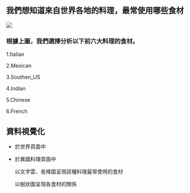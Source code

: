 
## 我們想知道來自世界各地的料理，最常使用哪些食材


  ![](pic1.jpg)

### 根據上圖，我們選擇分析以下前六大料理的食材。


   1.Italian
   
   2.Mexican
   
   3.Southen_US
   
   4.Indian
   
   5.Chinese
   
   6.French
   
   
## 資料視覺化

  * 於世界頁面中
  
    
  
  * 於異國料理頁面中
     
    以文字雲、長條圖呈現該種料理最常使用的食材

    以樹狀圖呈現各食材的關係   

